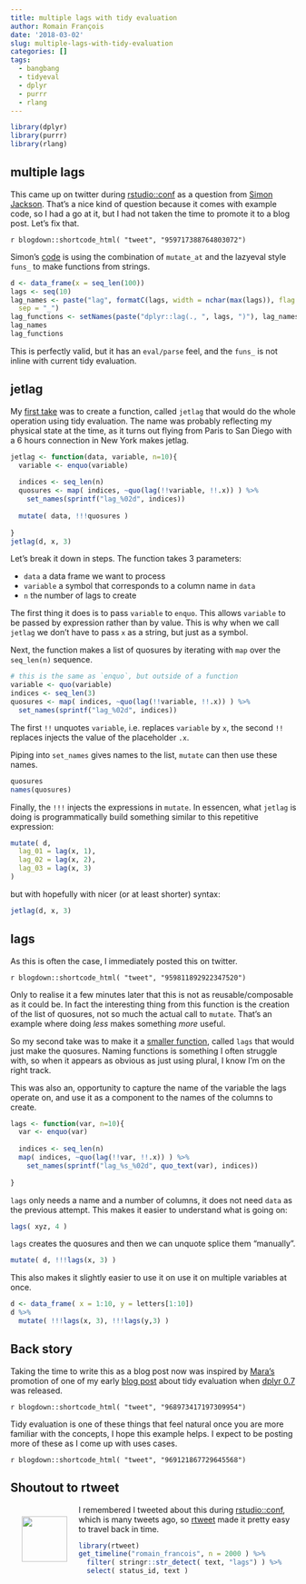 ```yaml
---
title: multiple lags with tidy evaluation
author: Romain François
date: '2018-03-02'
slug: multiple-lags-with-tidy-evaluation
categories: []
tags:
  - bangbang
  - tidyeval
  - dplyr
  - purrr
  - rlang
---
```


```r
library(dplyr)
library(purrr)
library(rlang)
```

## multiple lags

This came up on twitter during [rstudio::conf](https://www.rstudio.com/conference/) as 
a question from [Simon Jackson](https://twitter.com/drsimonj). That's a nice kind of question
because it comes with example code, so I had a go at it, but I had not taken the time to 
promote it to a blog post. Let's fix that. 

`r blogdown::shortcode_html( "tweet", "959717388764803072")`

Simon's [code](https://gist.github.com/drsimonj/2038ff9f9c67063f384f10fac95de566) is using 
the combination of `mutate_at` and the lazyeval style `funs_` to make functions from strings. 

```r
d <- data_frame(x = seq_len(100))
lags <- seq(10)
lag_names <- paste("lag", formatC(lags, width = nchar(max(lags)), flag = "0"), 
  sep = "_")
lag_functions <- setNames(paste("dplyr::lag(., ", lags, ")"), lag_names)
lag_names
lag_functions
```

This is perfectly valid, but it has an `eval/parse` feel, and the `funs_` is not 
inline with current tidy evaluation. 

## jetlag

My [first take](https://gist.github.com/romainfrancois/6a2203faacfa8ae849f29f83b56e01da) 
was to create a function, called `jetlag` that would do the 
whole operation using tidy evaluation. <span class="note">The name was probably reflecting my
physical state at the time, as it turns out flying from Paris to San Diego with 
a 6 hours connection in New York makes jetlag. </span>

```r
jetlag <- function(data, variable, n=10){
  variable <- enquo(variable)
  
  indices <- seq_len(n)
  quosures <- map( indices, ~quo(lag(!!variable, !!.x)) ) %>% 
    set_names(sprintf("lag_%02d", indices))
  
  mutate( data, !!!quosures )
  
}
jetlag(d, x, 3)
```

Let's break it down in steps. The function takes 3 parameters: 

 - `data` a data frame we want to process
 - `variable` a symbol that corresponds to a column name in `data`
 - `n` the number of lags to create
 
The first thing it does is to pass `variable` to `enquo`. This allows `variable` to be 
passed by expression rather than by value. This is why when we call `jetlag` we
don't have to pass `x` as a string, but just as a symbol. 
 
Next, the function makes a list of quosures  by iterating with `map` over the 
`seq_len(n)` sequence. 

```r
# this is the same as `enquo`, but outside of a function
variable <- quo(variable)
indices <- seq_len(3)
quosures <- map( indices, ~quo(lag(!!variable, !!.x)) ) %>% 
  set_names(sprintf("lag_%02d", indices))
```

The first `!!` unquotes `variable`, i.e. replaces `variable` by `x`, the second 
`!!` replaces injects the value of the placeholder `.x`. 

Piping into `set_names` gives names to the list, `mutate` can then use these names. 

```r
quosures
names(quosures)
```

Finally, the `!!!` injects the expressions in `mutate`. In essencen, what `jetlag` is doing is
programmatically build something similar to this repetitive expression: 

```r
mutate( d, 
  lag_01 = lag(x, 1), 
  lag_02 = lag(x, 2), 
  lag_03 = lag(x, 3)
)
```

but with hopefully with nicer (or at least shorter) syntax: 

```r
jetlag(d, x, 3)
```

## lags

As this is often the case, I immediately posted this on twitter. 

`r blogdown::shortcode_html( "tweet", "959811892922347520")`

Only to realise it a few minutes later that this is not as 
reusable/composable as it could be. In fact the interesting
thing from this function is the creation of the list of quosures, not so much the 
actual call to `mutate`. That's an example where doing *less* makes something *more*
useful. 

So my second take was to make it a 
[smaller function](https://gist.github.com/romainfrancois/469ed8224ba4be48befec28cb1e1ff80), called `lags`
that would just make the quosures. Naming functions is something 
I often struggle with, so when it appears as obvious as just using plural, 
I know I'm on the right track. 

This was also an, opportunity to capture the name of the variable the lags 
operate on, and use it as a component to the names of the columns to create. 

```r
lags <- function(var, n=10){
  var <- enquo(var)
  
  indices <- seq_len(n)
  map( indices, ~quo(lag(!!var, !!.x)) ) %>% 
    set_names(sprintf("lag_%s_%02d", quo_text(var), indices))
  
}
```

`lags` only needs a name and a number of columns, it does not need `data` as the 
previous attempt. This makes it easier to understand what is going on: 

```r
lags( xyz, 4 )
```

`lags` creates the quosures and then we can unquote splice them "manually". 

```r
mutate( d, !!!lags(x, 3) )
```

This also makes it slightly easier to use it on use it on multiple variables at once. 


```r
d <- data_frame( x = 1:10, y = letters[1:10])
d %>% 
  mutate( !!!lags(x, 3), !!!lags(y,3) )
```

## Back story

Taking the time to write this as a blog post now was inspired by [Mara's](https://twitter.com/dataandme)
promotion of one of my early [blog post](https://purrple.cat/blog/2017/06/28/filter-with-context/)
about tidy evaluation when [dplyr 0.7](https://blog.rstudio.com/2017/06/13/dplyr-0-7-0/) was released. 

`r blogdown::shortcode_html( "tweet", "968973417197309954")`

Tidy evaluation is one of these things that feel natural once you are more familiar with the concepts, 
I hope this example helps. I expect to be posting more of these as I come up with uses cases. 

`r blogdown::shortcode_html( "tweet", "969121867729645568")`

## Shoutout to rtweet


<img src="https://raw.githubusercontent.com/mkearney/rtweet/master/man/figures/logo.png" style="float:left; height: 80px; margin: 20px " />

I remembered I tweeted about this during [rstudio::conf](https://www.rstudio.com/conference/), which is many tweets ago, 
so [rtweet](https://github.com/mkearney/rtweet) made it pretty easy to travel back in time.  

```r
library(rtweet)
get_timeline("romain_francois", n = 2000 ) %>% 
  filter( stringr::str_detect( text, "lags") ) %>% 
  select( status_id, text )
```

